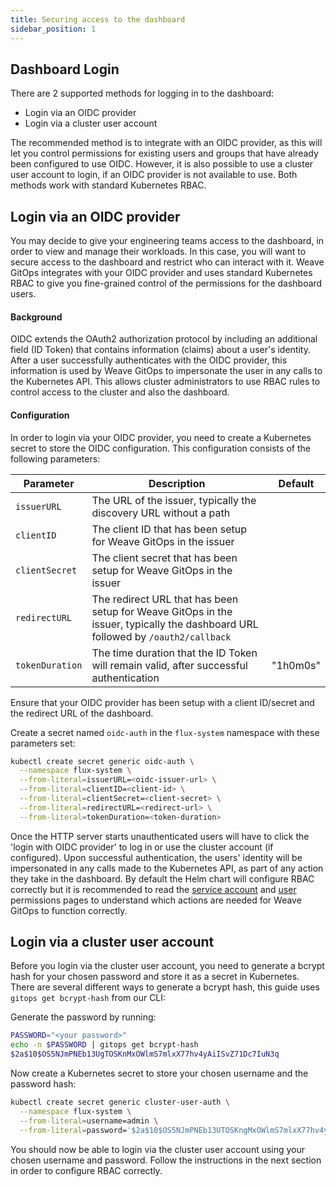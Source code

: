 ```yaml
---
title: Securing access to the dashboard
sidebar_position: 1
---
```


## Dashboard Login

There are 2 supported methods for logging in to the dashboard:
- Login via an OIDC provider
- Login via a cluster user account

The recommended method is to integrate with an OIDC provider, as this will let you control permissions for existing users and groups that have already been configured to use OIDC. However, it is also possible to use a cluster user account to login, if an OIDC provider is not available to use. Both methods work with standard Kubernetes RBAC.

## Login via an OIDC provider

You may decide to give your engineering teams access to the dashboard, in order to view and manage their workloads. In this case, you will want to secure access to the dashboard and restrict who can interact with it. Weave GitOps integrates with your OIDC provider and uses standard Kubernetes RBAC to give you fine-grained control of the permissions for the dashboard users.

#### Background

OIDC extends the OAuth2 authorization protocol by including an additional field (ID Token) that contains information (claims) about a user's identity. After a user successfully authenticates with the OIDC provider, this information is used by Weave GitOps to impersonate the user in any calls to the Kubernetes API. This allows cluster administrators to use RBAC rules to control access to the cluster and also the dashboard.

#### Configuration

In order to login via your OIDC provider, you need to create a Kubernetes secret to store the OIDC configuration. This configuration consists of the following parameters:

| Parameter         |  Description                                                                                                                      | Default   |
| ------------------|  -------------------------------------------------------------------------------------------------------------------------------- | --------- |
| `issuerURL`       |  The URL of the issuer, typically the discovery URL without a path                                                                |           |
| `clientID`        |  The client ID that has been setup for Weave GitOps in the issuer                                                                 |           |
| `clientSecret`    |  The client secret that has been setup for Weave GitOps in the issuer                                                             |           |
| `redirectURL`     |  The redirect URL that has been setup for Weave GitOps in the issuer, typically the dashboard URL followed by `/oauth2/callback ` |           |
| `tokenDuration`   |  The time duration that the ID Token will remain valid, after successful authentication                                           | "1h0m0s"  |

Ensure that your OIDC provider has been setup with a client ID/secret and the redirect URL of the dashboard.

Create a secret named `oidc-auth` in the `flux-system` namespace with these parameters set:

```sh
kubectl create secret generic oidc-auth \
  --namespace flux-system \
  --from-literal=issuerURL=<oidc-issuer-url> \
  --from-literal=clientID=<client-id> \
  --from-literal=clientSecret=<client-secret> \
  --from-literal=redirectURL=<redirect-url> \
  --from-literal=tokenDuration=<token-duration>
```

Once the HTTP server starts unauthenticated users will have to click the 'login with OIDC provider' to log in or use the cluster account (if configured). Upon successful authentication, the users' identity will be impersonated in any calls made to the Kubernetes API, as part of any action they take in the dashboard. By default the Helm chart will configure RBAC correctly but it is recommended to read the [service account](service-account-permissions.mdx) and [user](user-permissions.mdx) permissions pages to understand which actions are needed for Weave GitOps to function correctly.

## Login via a cluster user account

Before you login via the cluster user account, you need to generate a bcrypt hash for your chosen password and store it as a secret in Kubernetes. There are several different ways to generate a bcrypt hash, this guide uses `gitops get bcrypt-hash` from our CLI:

Generate the password by running:

```sh
PASSWORD="<your password>"
echo -n $PASSWORD | gitops get bcrypt-hash
$2a$10$OS5NJmPNEb13UgTOSKnMxOWlmS7mlxX77hv4yAiISvZ71Dc7IuN3q
```

Now create a Kubernetes secret to store your chosen username and the password hash:

```sh
kubectl create secret generic cluster-user-auth \
  --namespace flux-system \
  --from-literal=username=admin \
  --from-literal=password='$2a$10$OS5NJmPNEb13UTOSKngMxOWlmS7mlxX77hv4yAiISvZ71Dc7IuN3q'
```

You should now be able to login via the cluster user account using your chosen username and password. Follow the instructions in the next section in order to configure RBAC correctly.
